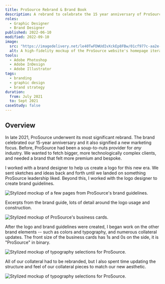 ```yaml
---
title: ProSource Rebrand & Brand Book
description: A rebrand to celebrate the 15 year anniversary of ProSource and a new vision.
roles:
  - Graphic Designer
  - Brand Designer
published: 2022-06-10
modified: 2022-09-10
image:
  src: "https://imagedelivery.net/le40TwFDWUdIvXckEp8FBw/01cf977c-aa2e-4bb2-e952-957819636f00/w=1600,h=1200,format=webp"
  alt: A high-fidelity mockup of the ProSource website's homepage iteration.
tools:
  - Adobe Photoshop
  - Adobe InDesign
  - Adobe Illustrator
tags:
  - branding
  - graphic design
  - brand strategy
duration:
  from: July 2021
  to: Sept 2021
caseStudy: false
---
```




## Overview

In late 2021, ProSource underwent its most significant rebrand. The brand celebrated our 15-year anniversary and it also signified a new marketing focus. Before, ProSource had been a soup-to-nuts provider for _any_ industry. We wanted to fetch bigger, more technologically complex clients, and needed a brand that felt more premium and bespoke.

I worked with a brand designer to help us create a logo for this new era. We sent sketches and ideas back and forth until we landed on something ProSource leadership liked. Beyond this, I worked with the logo designer to create brand guidelines.

<Image
	src="https://imagedelivery.net/le40TwFDWUdIvXckEp8FBw/5071919d-2d78-4342-a135-f9d8f38be700/w=1600,h=1200,format=webp"
	alt="Stylized mockup of a few pages from ProSource's brand guidelines."
	class="aspect-[4/3] object-cover sm:rounded-lg"
/>

Excerpts from the brand guide, lots of detail around the logo usage and construction.

<Image
	src="https://imagedelivery.net/le40TwFDWUdIvXckEp8FBw/358ac782-3797-4940-6f4c-9d93cf05c000/w=1600,h=1200,format=webp"
	alt="Stylized mockup of ProSource's business cards."
	class="sm:rounded-lg"
/>

After the logo and brand guidelines were created, I began work on the other brand elements -- such as colors and typography, and numerous collateral updates. The front size of the business cards has 1s and 0s on the side, it is "ProSource" in binary.

<Image
	src="https://imagedelivery.net/le40TwFDWUdIvXckEp8FBw/cb13ddaf-52dc-4929-6ae8-388ea7ff0600/w=1600,h=1200,format=webp"
	alt="Stylized mockup of typography selections for ProSource."
	class="aspect-[4/3] object-cover sm:rounded-lg"
/>

All of our collateral had to be rebranded, but I also spent time updating the structure and feel of our collateral pieces to match our new aesthetic.

<Image
	src="https://imagedelivery.net/le40TwFDWUdIvXckEp8FBw/3d5fee1c-7049-4dd0-f25f-addb906c6400/w=1600,h=1200,format=webp"
	alt="Stylized mockup of typography selections for ProSource."
	class="aspect-[4/3] object-cover sm:rounded-lg"
/>
